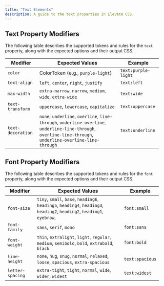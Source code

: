 ```yaml
---
title: "Text Elements"
description: A guide to the text properties in Elevate CSS.
---
```


## Text Property Modifiers

The following table describes the supported tokens and rules for the `text` property, along with the expected options and their output CSS.

| **Modifier**   | **Expected Values**                                                | **Example** |
|---------------------|-----------------------------------------------------------|------------|
| `color`             |   ColorToken (e.g., `purple-light`)   | `text:purple-light` |
| `text-align`        | `left`, `center`, `right`, `justify`                      | `text:left` |
| `max-width`         | `extra-narrow`, `narrow`, `medium`, `wide`, `extra-wide`                    | `text:wide` |
| `text-transform`    | `uppercase`, `lowercase`, `capitalize`            | `text:uppercase` |
| `text-decoration`    | `none`, `underline`, `overline`, `line-through`, `underline-overline`, `underline-line-through`, `overline-line-through`, `underline-overline-line-through`           | `text:underline` |


## Font Property Modifiers

The following table describes the supported tokens and rules for the `font` property, along with the expected options and their output CSS.

| **Modifier**   | **Expected Values**                                                | **Example** |
|---------------------|-----------------------------------------------------------|------------|
| `font-size`         | `tiny`, `small`, `base`, `heading6`, `heading5`, `heading4`, `heading3`, `heading2`,  `heading2`, `heading1`, `eyebrow`,      | `font:small` |
| `font-family`       | `sans`, `serif`, `mono`                        | `font:sans` |
| `font-weight`       | `thin`, `extralight`, `light`, `regular`, `medium`, `semibold`, `bold`, `extrabold`, `black`     | `font:bold` |
| `line-height`       | `none`, `hug`, `snug`, `normal`, `relaxed`, `loose`, `spacious`, `extra-spacious`             | `text:spacious` |
| `letter-spacing`    | `extra-tight`, `tight`, `normal`, `wide`, `wider`, `widest` | `text:widest` |